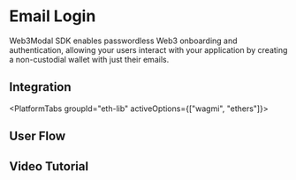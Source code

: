 


# Email Login

Web3Modal SDK enables passwordless Web3 onboarding and authentication, allowing your users interact with your application by creating a non-custodial wallet with just their emails.

<EmailAlert />

## Integration

<PlatformTabs groupId="eth-lib" activeOptions={["wagmi", "ethers"]}>
<PlatformTabItem value="wagmi">

<WagmiImplementation />

</PlatformTabItem>
<PlatformTabItem value="ethers">

<EthersImplementation />

</PlatformTabItem>
</PlatformTabs>

## User Flow

<UserFlow/>

## Video Tutorial

<YoutubeEmbed videoId="I1B9eAJk9aI" />
